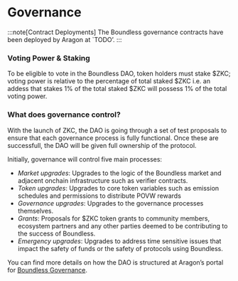 # Governance

:::note[Contract Deployments] 
The Boundless governance contracts have been deployed by Aragon at `TODO’.
:::

### Voting Power & Staking

To be eligible to vote in the Boundless DAO, token holders must stake $ZKC; voting power is relative to the percentage of total staked $ZKC i.e. an addess that stakes 1% of the total staked $ZKC will possess 1% of the total voting power.

### What does governance control?

With the launch of ZKC, the DAO is going through a set of test proposals to ensure that each governance process is fully functional. Once these are successfull, the DAO will be given full ownership of the protocol.

Initially, governance will control five main processes:

- *Market upgrades*: Upgrades to the logic of the Boundless market and adjacent onchain infrastructure such as verifier contracts.  
- *Token upgrades*: Upgrades to core token variables such as emission schedules and permissions to distribute POVW rewards  
- *Governance upgrades*: Upgrades to the governance processes themselves.
- *Grants*: Proposals for $ZKC token grants to community members, ecosystem partners and any other parties deemed to be contributing to the success of Boundless.  
- *Emergency upgrades*: Upgrades to address time sensitive issues that impact the safety of funds or the safety of protocols using Boundless.

You can find more details on how the DAO is structured at Aragon’s portal for [Boundless Governance](#TODO).
